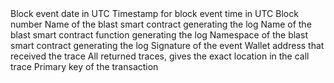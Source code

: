 <ParamField path="block_date">
Block event date in UTC
</ParamField>
<ParamField path="block_time">
Timestamp for block event time in UTC
</ParamField>
<ParamField path="block_number">
Block number
</ParamField>
<ParamField path="contract_name">
Name of the blast smart contract generating the log
</ParamField>
<ParamField path="function_name">
Name of the blast smart contract function generating the log
</ParamField>
<ParamField path="namespace">
Namespace of the blast smart contract generating the log
</ParamField>
<ParamField path="signature">
Signature of the event
</ParamField>
<ParamField path="to">
Wallet address that received the trace
</ParamField>
<ParamField path="trace_address">
All returned traces, gives the exact location in the call trace
</ParamField>
<ParamField path="tx_hash">
Primary key of the transaction
</ParamField>
